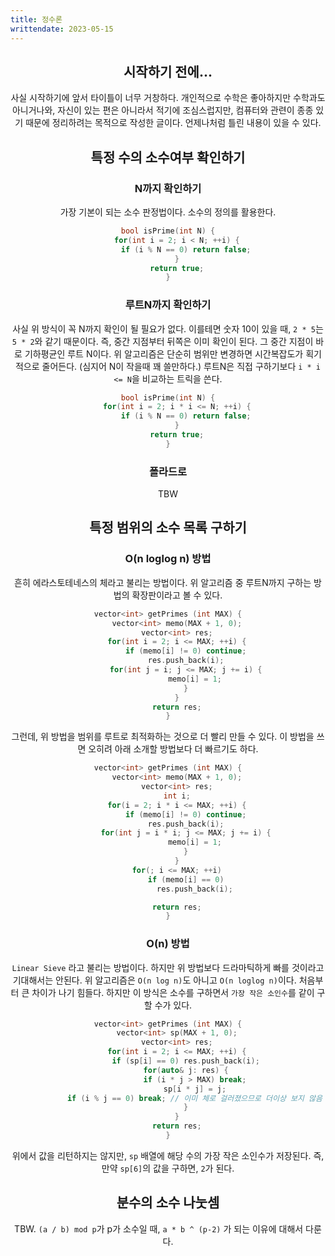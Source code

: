 ```yaml
---
title: 정수론
writtendate: 2023-05-15
---
```



<Header />

## 시작하기 전에...

사실 시작하기에 앞서 타이틀이 너무 거창하다. 개인적으로 수학은 좋아하지만 수학과도 아니거나와, 자신이 있는 편은 아니라서 적기에 조심스럽지만, 컴퓨터와 관련이 종종 있기 때문에 정리하려는 목적으로 작성한 글이다. 언제나처럼 틀린 내용이 있을 수 있다.

## 특정 수의 소수여부 확인하기

### N까지 확인하기

가장 기본이 되는 소수 판정법이다. 소수의 정의를 활용한다.

```cpp
bool isPrime(int N) {
    for(int i = 2; i < N; ++i) {
        if (i % N == 0) return false;
    }
    return true;
}
```

### 루트N까지 확인하기

사실 위 방식이 꼭 N까지 확인이 될 필요가 없다. 이를테면 숫자 10이 있을 때, `2 * 5`는 `5 * 2`와 같기 때문이다. 즉, 중간 지점부터 뒤쪽은 이미 확인이 된다. 그 중간 지점이 바로 기하평균인 루트 N이다. 위 알고리즘은 단순히 범위만 변경하면 시간복잡도가 획기적으로 줄어든다. (심지어 N이 작을때 꽤 쓸만하다.) 루트N은 직접 구하기보다 `i * i <= N`을 비교하는 트릭을 쓴다.

```cpp
bool isPrime(int N) {
    for(int i = 2; i * i <= N; ++i) {
        if (i % N == 0) return false;
    }
    return true;
}
```

### 폴라드로

TBW

## 특정 범위의 소수 목록 구하기

### O(n loglog n) 방법

흔히 에라스토테네스의 체라고 불리는 방법이다. 위 알고리즘 중 루트N까지 구하는 방법의 확장판이라고 볼 수 있다.

```cpp
vector<int> getPrimes (int MAX) {
    vector<int> memo(MAX + 1, 0);
    vector<int> res;
    for(int i = 2; i <= MAX; ++i) {
        if (memo[i] != 0) continue;
        res.push_back(i);
        for(int j = i; j <= MAX; j += i) {
            memo[i] = 1;
        }
    }
    return res;
}
```

그런데, 위 방법을 범위를 루트로 최적화하는 것으로 더 빨리 만들 수 있다. 이 방법을 쓰면 오히려 아래 소개할 방법보다 더 빠르기도 하다.

```cpp
vector<int> getPrimes (int MAX) {
    vector<int> memo(MAX + 1, 0);
    vector<int> res;
    int i;
    for(i = 2; i * i <= MAX; ++i) {
        if (memo[i] != 0) continue;
        res.push_back(i);
        for(int j = i * i; j <= MAX; j += i) {
            memo[i] = 1;
        }
    }
    for(; i <= MAX; ++i)
        if (memo[i] == 0)
            res.push_back(i);

    return res;
}
```

### O(n) 방법

`Linear Sieve` 라고 불리는 방법이다. 하지만 위 방법보다 드라마틱하게 빠를 것이라고 기대해서는 안된다. 위 알고리즘은 `O(n log n)`도 아니고 `O(n loglog n)`이다. 처음부터 큰 차이가 나기 힘들다. 하지만 이 방식은 소수를 구하면서 `가장 작은 소인수`를 같이 구할 수가 있다.

```cpp
vector<int> getPrimes (int MAX) {
    vector<int> sp(MAX + 1, 0);
    vector<int> res;
    for(int i = 2; i <= MAX; ++i) {
        if (sp[i] == 0) res.push_back(i);
        for(auto& j: res) {
            if (i * j > MAX) break;
            sp[i * j] = j;
            if (i % j == 0) break; // 이미 체로 걸러졌으므로 더이상 보지 않음
        }
    }
    return res;
}
```

위에서 값을 리턴하지는 않지만, `sp` 배열에 해당 수의 가장 작은 소인수가 저장된다. 즉, 만약 `sp[6]`의 값을 구하면, `2`가 된다.


## 분수의 소수 나눗셈

TBW. `(a / b) mod p`가 p가 소수일 때, `a * b ^ (p-2)` 가 되는 이유에 대해서 다룬다.

<TagList />
<Comment />
